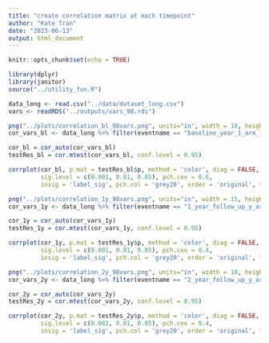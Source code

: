 ```yaml
---
title: "create correlation matrix at each timepoint"
author: "Kate Tran"
date: "2023-06-13"
output: html_document
---
```


```r
knitr::opts_chunk$set(echo = TRUE)
```

```r
library(dplyr)
library(janitor)
source("../utility_fun.R")
```

```r
data_long <- read.csv("../data/dataset_long.csv")
vars <- readRDS("../outputs/vars_98.rds")
```

```r
png("../plots/correlation_bl_98vars.png", units="in", width = 10, height = 10, res = 620)
cor_vars_bl <- data_long %>% filter(eventname == "baseline_year_1_arm_1") %>% select(all_of(vars)) %>% remove_empty(., c("cols", "rows"))

cor_bl = cor_auto(cor_vars_bl)
testRes_bl = cor.mtest(cor_vars_bl, conf.level = 0.95)

corrplot(cor_bl, p.mat = testRes_bl$p, method = 'color', diag = FALSE, type = 'upper',
         sig.level = c(0.001, 0.01, 0.05), pch.cex = 0.6,
         insig = 'label_sig', pch.col = 'grey20', order = 'original', tl.col = "black", tl.srt = 45, tl.cex = 0.6, cl.cex = 0.6, cl.ratio = 0.2)
```

```r
png("../plots/correlation_1y_98vars.png", units="in", width = 15, height = 15, res = 620)
cor_vars_1y <- data_long %>% filter(eventname == "1_year_follow_up_y_arm_1") %>% select(all_of(vars)) %>% remove_empty(., c("cols", "rows"))

cor_1y = cor_auto(cor_vars_1y)
testRes_1y = cor.mtest(cor_vars_1y, conf.level = 0.95)

corrplot(cor_1y, p.mat = testRes_1y$p, method = 'color', diag = FALSE, type = 'upper',
         sig.level = c(0.001, 0.01, 0.05), pch.cex = 0.4,
         insig = 'label_sig', pch.col = 'grey20', order = 'original', tl.col = "black", tl.srt = 45, tl.cex = 0.4, cl.cex = 0.8, cl.ratio = 0.2)
```

```r
png("../plots/correlation_2y_98vars.png", units="in", width = 10, height = 10, res = 620)
cor_vars_2y <- data_long %>% filter(eventname == "2_year_follow_up_y_arm_1") %>% select(all_of(vars)) %>% remove_empty(., c("cols", "rows")) 

cor_2y = cor_auto(cor_vars_2y)
testRes_2y = cor.mtest(cor_vars_2y, conf.level = 0.95)

corrplot(cor_2y, p.mat = testRes_2y$p, method = 'color', diag = FALSE, type = 'upper',
         sig.level = c(0.001, 0.01, 0.05), pch.cex = 0.4,
         insig = 'label_sig', pch.col = 'grey20', order = 'original', tl.col = "black", tl.srt = 45, tl.cex = 0.4, cl.cex = 0.8, cl.ratio = 0.2)
```

